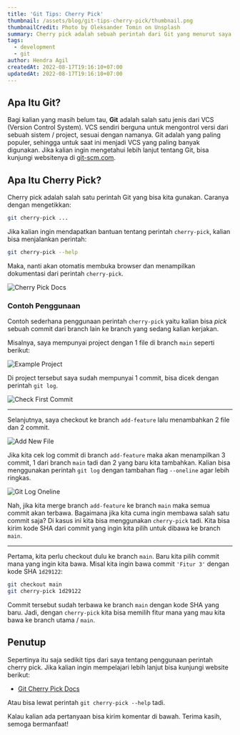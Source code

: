 ```yaml
---
title: 'Git Tips: Cherry Pick'
thumbnail: /assets/blog/git-tips-cherry-pick/thumbnail.png
thumbnailCredit: Photo by Oleksander Tomin on Unsplash
summary: Cherry pick adalah sebuah perintah dari Git yang menurut saya sangat berguna di lingkup version control system.
tags:
  - development
  - git
author: Hendra Agil
createdAt: 2022-08-17T19:16:10+07:00
updatedAt: 2022-08-17T19:16:10+07:00
---
```


## Apa Itu Git?

Bagi kalian yang masih belum tau, **Git** adalah salah satu jenis dari VCS (Version Control System). VCS sendiri berguna untuk mengontrol versi dari sebuah sistem / project, sesuai dengan namanya. Git adalah yang paling populer, sehingga untuk saat ini menjadi VCS yang paling banyak digunakan. Jika kalian ingin mengetahui lebih lanjut tentang Git, bisa kunjungi websitenya di [git-scm.com](https://git-scm.com/).

## Apa Itu Cherry Pick?

Cherry pick adalah salah satu perintah Git yang bisa kita gunakan. Caranya dengan mengetikkan:

```bash
git cherry-pick ...
```

Jika kalian ingin mendapatkan bantuan tentang perintah `cherry-pick`, kalian bisa menjalankan perintah:

```bash
git cherry-pick --help
```

Maka, nanti akan otomatis membuka browser dan menampilkan dokumentasi dari perintah `cherry-pick`.

![Cherry Pick Docs](/assets/blog/git-tips-cherry-pick/cherry-pick-docs.png)

### Contoh Penggunaan

Contoh sederhana penggunaan perintah `cherry-pick` yaitu kalian bisa _pick_ sebuah commit dari branch lain ke branch yang sedang kalian kerjakan.

Misalnya, saya mempunyai project dengan 1 file di branch `main` seperti berikut:

![Example Project](/assets/blog/git-tips-cherry-pick/example-project.png)

Di project tersebut saya sudah mempunyai 1 commit, bisa dicek dengan perintah `git log`.

![Check First Commit](/assets/blog/git-tips-cherry-pick/check-first-commit.png)

---

Selanjutnya, saya checkout ke branch `add-feature` lalu menambahkan 2 file dan 2 commit.

![Add New File](/assets/blog/git-tips-cherry-pick/add-new-file.png)

Jika kita cek log commit di branch `add-feature` maka akan menampilkan 3 commit, 1 dari branch `main` tadi dan 2 yang baru kita tambahkan. Kalian bisa menggunakan perintah `git log` dengan tambahan flag `--oneline` agar lebih ringkas.

![Git Log Oneline](/assets/blog/git-tips-cherry-pick/git-log-oneline.png)

Nah, jika kita merge branch `add-feature` ke branch `main` maka semua commit akan terbawa. Bagaimana jika kita cuma ingin membawa salah satu commit saja? Di kasus ini kita bisa menggunakan `cherry-pick` tadi. Kita bisa kirim kode SHA dari commit yang ingin kita pilih untuk dibawa ke branch `main`.

---

Pertama, kita perlu checkout dulu ke branch `main`. Baru kita pilih commit mana yang ingin kita bawa. Misal kita ingin bawa commit `'Fitur 3'` dengan kode SHA `1d29122`:

```bash
git checkout main
git cherry-pick 1d29122
```

Commit tersebut sudah terbawa ke branch `main` dengan kode SHA yang baru. Jadi, dengan `cherry-pick` kita bisa memilih fitur mana yang mau kita bawa ke branch utama / `main`.

## Penutup

Sepertinya itu saja sedikit tips dari saya tentang penggunaan perintah cherry pick. Jika kalian ingin mempelajari lebih lanjut bisa kunjungi website berikut:

- [Git Cherry Pick Docs](https://git-scm.com/docs/git-cherry-pick)

Atau bisa lewat perintah `git cherry-pick --help` tadi.

Kalau kalian ada pertanyaan bisa kirim komentar di bawah. Terima kasih, semoga bermanfaat!
